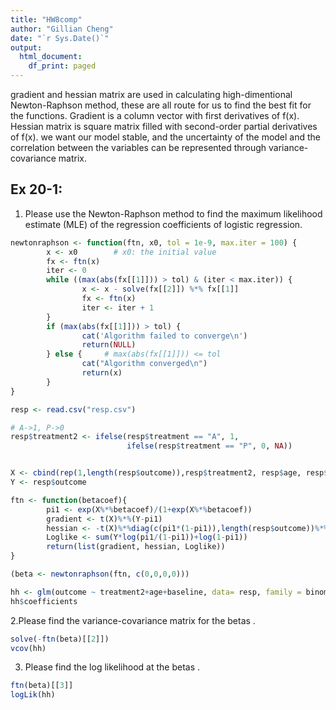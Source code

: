 ---
title: "HW8comp"
author: "Gillian Cheng"
date: "`r Sys.Date()`"
output:
  html_document:
    df_print: paged
---
gradient and hessian matrix are used in calculating high-dimentional Newton-Raphson method, these are all route for us to find the best fit for the functions.
Gradient is a column vector with first derivatives of f(x).
Hessian matrix is square matrix filled with  second-order partial derivatives of f(x).
we want our model stable, and the uncertainty of the model and the correlation between the variables can be represented through variance-covariance matrix.

## Ex 20-1:

1. Please use the Newton-Raphson method to find the maximum likelihood estimate (MLE) of the regression coefficients of logistic regression.

```{r, include=FALSE}
newtonraphson <- function(ftn, x0, tol = 1e-9, max.iter = 100) {
        x <- x0        # x0: the initial value
        fx <- ftn(x)
        iter <- 0
        while ((max(abs(fx[[1]])) > tol) & (iter < max.iter)) {
                x <- x - solve(fx[[2]]) %*% fx[[1]]
                fx <- ftn(x)
                iter <- iter + 1
        }
        if (max(abs(fx[[1]])) > tol) {
                cat('Algorithm failed to converge\n')
                return(NULL)
        } else {     # max(abs(fx[[1]])) <= tol
                cat("Algorithm converged\n")
                return(x)
        }
}
```

```{r}
resp <- read.csv("resp.csv")

# A->1, P->0
resp$treatment2 <- ifelse(resp$treatment == "A", 1,
                          ifelse(resp$treatment == "P", 0, NA))


X <- cbind(rep(1,length(resp$outcome)),resp$treatment2, resp$age, resp$baseline)
Y <- resp$outcome

ftn <- function(betacoef){
        pi1 <- exp(X%*%betacoef)/(1+exp(X%*%betacoef))
        gradient <- t(X)%*%(Y-pi1)
        hessian <- -t(X)%*%diag(c(pi1*(1-pi1)),length(resp$outcome))%*%X
        Loglike <- sum(Y*log(pi1/(1-pi1))+log(1-pi1))
        return(list(gradient, hessian, Loglike))
}

```

```{r}
(beta <- newtonraphson(ftn, c(0,0,0,0)))

hh <- glm(outcome ~ treatment2+age+baseline, data= resp, family = binomial)
hh$coefficients
```


2.Please find the variance-covariance matrix for the betas . 
```{r}
solve(-ftn(beta)[[2]])
vcov(hh)
```

3. Please find the log likelihood at the betas . 
```{r}
ftn(beta)[[3]]
logLik(hh)
```
